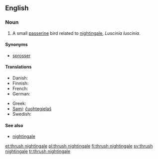 ==English==
{{wikipedia}}

===Noun===
{{en-noun|sg=[[thrush]] [[nightingale]]}}

# A small [[passerine]] bird related to [[nightingale]], ''Luscinia luscinia''.

====Synonyms====
*[[sprosser]]

====Translations====
{{trans-top|''Luscinia luscinia''}}
* Danish: {{t-|da|nattergal|c}}
* Finnish: {{t+|fi|satakieli}}
* French: {{t+|fr|rossignol progné}}
* German: {{t-|de|Sprosser|m}}
{{trans-mid}}
* Greek: {{t-|el|τσιχλαηδόνι|n|tr=tsichlaïdóni}}
* [[Sami]]: [[čuohtegielaš]]
* Swedish: {{t+|sv|näktergal|c}}
{{trans-bottom}}

====See also====
*[[nightingale]]

[[et:thrush nightingale]]
[[pl:thrush nightingale]]
[[fi:thrush nightingale]]
[[sv:thrush nightingale]]
[[tr:thrush nightingale]]